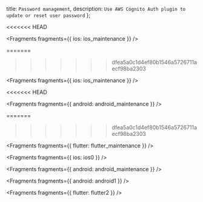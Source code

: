   title: `Password management`,
  description: `Use AWS Cognito Auth plugin to update or reset user password`
};

<<<<<<< HEAD

<Fragments fragments={{ ios: ios_maintenance }} />

=======
>>>>>>> dfea5a0c1d4ef80b1546a5726711aecf98ba2303

<Fragments fragments={{ ios: ios_maintenance }} />

<<<<<<< HEAD

<Fragments fragments={{ android: android_maintenance }} />

=======
>>>>>>> dfea5a0c1d4ef80b1546a5726711aecf98ba2303

<Fragments fragments={{ flutter: flutter_maintenance }} />


<Fragments fragments={{ ios: ios0 }} />


<Fragments fragments={{ android: android_maintenance }} />


<Fragments fragments={{ android: android1 }} />


<Fragments fragments={{ flutter: flutter2 }} />
